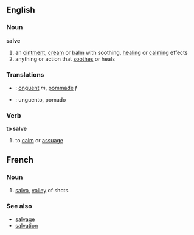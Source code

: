 ==English==
===Noun===
'''salve'''
#an [[ointment]], [[cream]] or [[balm]] with soothing, [[heal]]ing or [[calm]]ing effects
#anything or action that [[soothe]]s or heals


===Translations===
* {{fr}} :  [[onguent]] ''m'', [[pommade]] ''f''
* {{io}} :  unguento, pomado

===Verb===
'''to salve'''
#to [[calm]] or [[assuage]]



==French==
===Noun===
# [[salvo]], [[volley]] of shots.

===See also===
*[[salvage]]
*[[salvation]]
